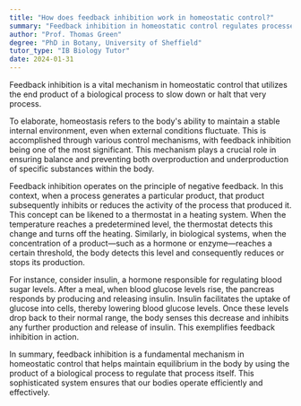 ```yaml
---
title: "How does feedback inhibition work in homeostatic control?"
summary: "Feedback inhibition in homeostatic control regulates processes by utilizing their end products to slow down or halt the processes, ensuring balance and stability within biological systems."
author: "Prof. Thomas Green"
degree: "PhD in Botany, University of Sheffield"
tutor_type: "IB Biology Tutor"
date: 2024-01-31
---
```


Feedback inhibition is a vital mechanism in homeostatic control that utilizes the end product of a biological process to slow down or halt that very process.

To elaborate, homeostasis refers to the body's ability to maintain a stable internal environment, even when external conditions fluctuate. This is accomplished through various control mechanisms, with feedback inhibition being one of the most significant. This mechanism plays a crucial role in ensuring balance and preventing both overproduction and underproduction of specific substances within the body.

Feedback inhibition operates on the principle of negative feedback. In this context, when a process generates a particular product, that product subsequently inhibits or reduces the activity of the process that produced it. This concept can be likened to a thermostat in a heating system. When the temperature reaches a predetermined level, the thermostat detects this change and turns off the heating. Similarly, in biological systems, when the concentration of a product—such as a hormone or enzyme—reaches a certain threshold, the body detects this level and consequently reduces or stops its production.

For instance, consider insulin, a hormone responsible for regulating blood sugar levels. After a meal, when blood glucose levels rise, the pancreas responds by producing and releasing insulin. Insulin facilitates the uptake of glucose into cells, thereby lowering blood glucose levels. Once these levels drop back to their normal range, the body senses this decrease and inhibits any further production and release of insulin. This exemplifies feedback inhibition in action.

In summary, feedback inhibition is a fundamental mechanism in homeostatic control that helps maintain equilibrium in the body by using the product of a biological process to regulate that process itself. This sophisticated system ensures that our bodies operate efficiently and effectively.
    